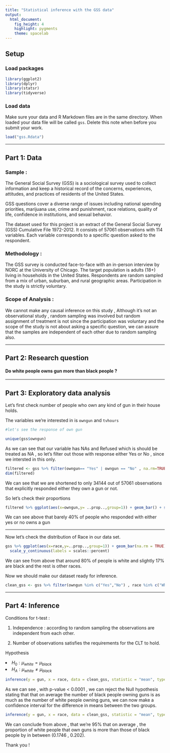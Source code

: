 ```yaml
---
title: "Statistical inference with the GSS data"
output: 
  html_document: 
    fig_height: 4
    highlight: pygments
    theme: spacelab
---
```


## Setup

### Load packages

```r
library(ggplot2)
library(dplyr)
library(statsr)
library(tidyverse)
```

### Load data

Make sure your data and R Markdown files are in the same directory. When loaded
your data file will be called `gss`. Delete this note when before you submit 
your work. 

```r
load("gss.Rdata")
```



* * *

## Part 1: Data

### Sample :

The General Social Survey (GSS) is a sociological survey used to collect information and keep a historical record of the concerns, experiences, attitudes, and practices of residents of the United States.

GSS questions cover a diverse range of issues including national spending priorities, marijuana use, crime and punishment, race relations, quality of life, confidence in institutions, and sexual behavior.

The dataset used for this project is an extract of the General Social Survey (GSS) Cumulative File 1972-2012. It consists of 57061 observations with 114 variables. Each variable corresponds to a specific question asked to the respondent.

### Methodology :

The GSS survey is conducted face-to-face with an in-person interview by NORC at the University of Chicago. The target population is adults (18+) living in households in the United States. Respondents are random sampled from a mix of urban, suburban, and rural geographic areas. Participation in the study is strictly voluntary.

### Scope of Analysis :

We cannot make any causal inference on this study , Although it's not an observational study , random sampling was involved but random assignment of treatment is not since the participation was voluntary and the scope of the study is not about asking a specific question, we can assure that the samples are independent of each other due to random sampling also.  

* * *

## Part 2: Research question

#### Do white people owns gun more than black people ? 



* * *

## Part 3: Exploratory data analysis

Let's first check number of people who own any kind of gun in their house holds. 

The variables we're interested in is `owngun` and `tvhours`

```r
#let's see the response of own gun 

unique(gss$owngun)

```
As we can see that our variable has NAs and Refused which is should be treated as NA , so let's filter out those with response either Yes or No , since we intersted in this only. 
```r
filtered <- gss %>% filter(owngun== "Yes" | owngun == "No" , na.rm=TRUE)
dim(filtered)
```
We can see that we are shortened to only 34144 out of 57061 observations that explicitly responded either they own a gun or not. 

So let's check their proportions

```r
filtered %>% ggplot(aes(x=owngun,y= ..prop..,group=1)) + geom_bar() + scale_y_continuous(labels = scales::percent)
```
We can see above that barely 40% of people who responded with either yes or no owns a gun 

* * *
Now let's check the distribution of Race in our data set. 

```r
gss %>% ggplot(aes(x=race,y=..prop..,group=1)) + geom_bar(na.rm = TRUE) +
  scale_y_continuous(labels = scales::percent)
```

We can see from above that around 80% of people is white and slightly 17% are black and the rest is other races. 

Now we should make our dataset ready for inference. 

```r

clean_gss <- gss %>% filter(owngun %in% c("Yes","No") , race %in% c("White","Black")) %>% select(race,owngun) %>% mutate(gun=ifelse( owngun == "Yes",1,0),race=droplevels(race) ) %>% select(race,gun)
```


* * * 

## Part 4: Inference
Conditions for t-test : 

1) Independence : according to random sampling the observations are independent from each other. 

2) Number of observations satisfies the requirements for the CLT to hold. 


Hypothesis 


<li> $H_0: \mu_{white} = \mu_{black}$ </li> 
<li> $H_A: \mu_{white} \ne \mu_{black}$ </li>


```r
inference(y = gun, x = race, data = clean_gss, statistic = "mean", type = "ht", null = 0, alternative = "twosided", method = "theoretical")
```


As we can see , with p-value < 0.0001 , we can reject the Null hypothesis stating that that on average the number of black people owning guns is as much as the number of white people owning guns, we can now make a confidence interval for the difference in means between the two groups. 

```r
inference(y = gun, x = race, data = clean_gss, statistic = "mean", type = "ci", conf_level = 0.95 , method = "theoretical")
```

We can conclude from above , that we're 95% that on average , the proportion of white people that own guns is more than those of black people by in between (0.1746 , 0.202). 


Thank you !
